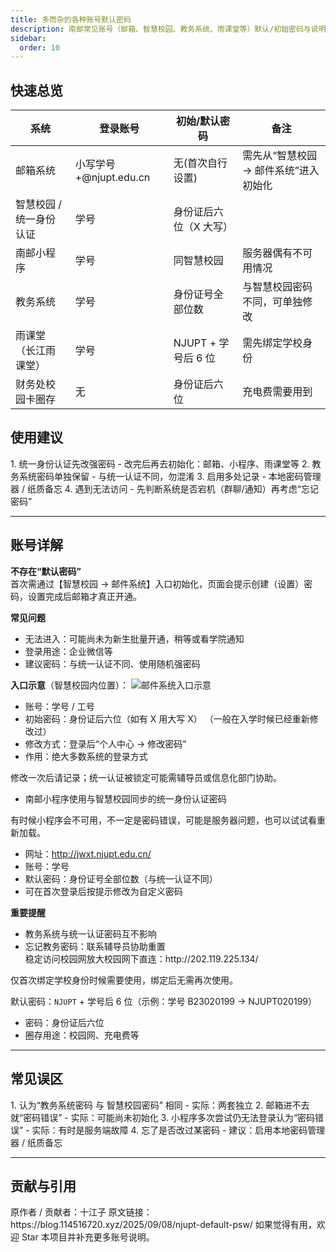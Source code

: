 ```yaml
---
title: 多而杂的各种账号默认密码
description: 南邮常见账号（邮箱、智慧校园、教务系统、雨课堂等）默认/初始密码与说明
sidebar:
  order: 10
---
```





## 快速总览

| 系统 | 登录账号 | 初始/默认密码 | 备注 |
| ---- | -------- | -------------  | ---- |
| 邮箱系统 | 小写学号+\@njupt.edu.cn | 无(首次自行设置)  | 需先从“智慧校园 → 邮件系统”进入初始化 |
| 智慧校园 / 统一身份认证 | 学号 | 身份证后六位（X 大写）  |  |
| 南邮小程序 | 学号 | 同智慧校园  | 服务器偶有不可用情况 |
| 教务系统 | 学号 | 身份证号全部位数  | 与智慧校园密码不同，可单独修改 |
| 雨课堂（长江雨课堂） | 学号 | NJUPT + 学号后 6 位  | 需先绑定学校身份 |
| 财务处校园卡圈存 | 无 | 身份证后六位  | 充电费需要用到 |

## 使用建议

<Steps>
1. 统一身份认证先改强密码
   - 改完后再去初始化：邮箱、小程序、雨课堂等
2. 教务系统密码单独保留
   - 与统一认证不同，勿混淆
3. 启用多处记录
   - 本地密码管理器 / 纸质备忘
4. 遇到无法访问
   - 先判断系统是否宕机（群聊/通知）再考虑“忘记密码”
</Steps>

---

## 账号详解

<Tabs>
  <TabItem label="邮箱">
  
  **不存在“默认密码”**  
  首次需通过【智慧校园 → 邮件系统】入口初始化，页面会提示创建（设置）密码，设置完成后邮箱才真正开通。  

  **常见问题**
  - 无法进入：可能尚未为新生批量开通，稍等或看学院通知  
  - 登录用途：企业微信等  
  - 建议密码：与统一认证不同、使用随机强密码  

  **入口示意**（智慧校园内位置）：
  ![邮件系统入口示意](@assets/docs/freshman/njupt_default_psw/邮件系统在智慧校园的位置.webp)

  </TabItem>

  <TabItem label="智慧校园/统一认证">

  - 账号：学号 / 工号  
  - 初始密码：身份证后六位（如有 X 用大写 X）  （一般在入学时候已经重新修改过）
  - 修改方式：登录后“个人中心 → 修改密码”  
  - 作用：绝大多数系统的登录方式 

  <Aside type="caution">
  修改一次后请记录；统一认证被锁定可能需辅导员或信息化部门协助。
  </Aside>

  </TabItem>

  <TabItem label="小程序">
  
  - 南邮小程序使用与智慧校园同步的统一身份认证密码  

  <Aside type="tip">
  有时候小程序会不可用，不一定是密码错误，可能是服务器问题，也可以试试看重新加载。
  </Aside>

  </TabItem>

  <TabItem label="教务系统">
  
  - 网址：http://jwxt.njupt.edu.cn/  
  - 账号：学号  
  - 默认密码：身份证号全部位数（与统一认证不同）  
  - 可在首次登录后按提示修改为自定义密码  

  **重要提醒**
  - 教务系统与统一认证密码互不影响  
  - 忘记教务密码：联系辅导员协助重置  
    <Aside type="tip">
    稳定访问校园网放大校园网下直连：http://202.119.225.134/
    </Aside>

  </TabItem>

  <TabItem label="雨课堂">
  
  仅首次绑定学校身份时候需要使用，绑定后无需再次使用。

  默认密码：`NJUPT` + 学号后 6 位（示例：学号 B23020199 → NJUPT020199）  

  </TabItem>

  <TabItem label="校园卡圈存">

  - 密码：身份证后六位  
  - 圈存用途：校园网、充电费等  

  </TabItem>


</Tabs>

---

## 常见误区

<Steps>
1. 认为“教务系统密码 与 智慧校园密码” 相同
   - 实际：两套独立
2. 邮箱进不去就“密码错误”
   - 实际：可能尚未初始化
3. 小程序多次尝试仍无法登录认为“密码错误”
   - 实际：有时是服务端故障
4. 忘了是否改过某密码
   - 建议：启用本地密码管理器 / 纸质备忘
</Steps>

---

## 贡献与引用

<Aside type="tip">
原作者 / 贡献者：十江子  
原文链接：https://blog.114516720.xyz/2025/09/08/njupt-default-psw/  
如果觉得有用，欢迎 Star 本项目并补充更多账号说明。
</Aside>

